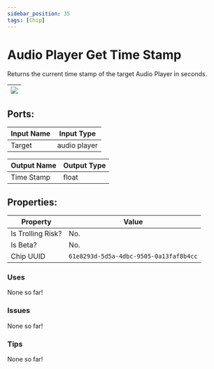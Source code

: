 ```yaml
---
sidebar_position: 35
tags: [Chip]
---
```


# Audio Player Get Time Stamp


Returns the current time stamp of the target Audio Player in seconds.

| ![](https://images-ext-2.discordapp.net/external/MPmIaQzlEPmgGWlgi-WxBBXt0Bjv_zWPkg1y1f_sy3s/https/www.recroomcircuits.com/image/circuit/absolute-value?width=206&height=108) |
|-----|

## Ports:

| Input Name | Input Type |
|-----------|-----------|
| Target | audio player |

| Output Name | Output Type |
|-----------|-----------|
| Time Stamp | float |

## Properties:

| Property  | Value |
|-------------------|-----------|
| Is Trolling Risk? | No. |
| Is Beta? | No. |
| Chip UUID | `61e8293d-5d5a-4dbc-9505-0a13faf8b4cc` |

### Uses
None so far!

### Issues
None so far!

### Tips
None so far!
